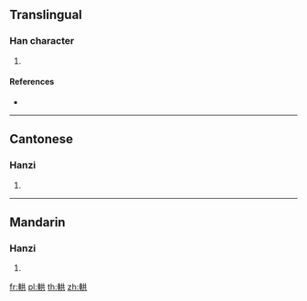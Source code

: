 {{character info/new}}
==Translingual==

===Han character===
{{Han char|rn=159|rad=車|as=06|sn=13|four=54081|canj=JJTC}}

# {{defn|Han|sort=車06}}

====References====
* {{Han ref|kx=1242.230|dkj=38288|dj=1718.170|hdz=53528.030|uh=8F01|ud=36609|bh=E076|bd=57462}}

----

==Cantonese==

===Hanzi===
{{yue-hanzi|jyut=|y=gung2}}

# {{defn|lang=yue|sort=車06}}

----

==Mandarin==

===Hanzi===
{{cmn-hanzi|pin=[[qióng]] ([[qiong2]])|wg=ch'iung<sup>2</sup>}}

# {{defn|lang=cmn|sort=車06}}

[[fr:輁]]
[[pl:輁]]
[[th:輁]]
[[zh:輁]]